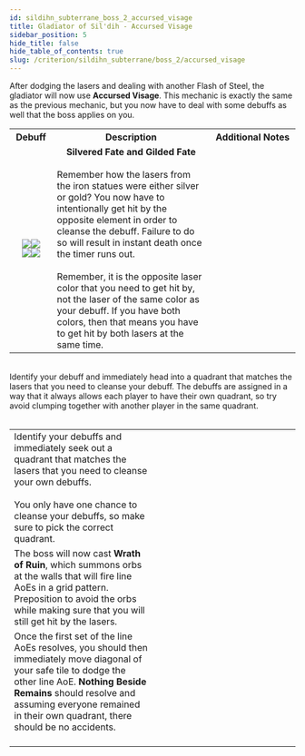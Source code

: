 ```yaml
---
id: sildihn_subterrane_boss_2_accursed_visage
title: Gladiator of Sil'dih - Accursed Visage
sidebar_position: 5
hide_title: false
hide_table_of_contents: true
slug: /criterion/sildihn_subterrane/boss_2/accursed_visage
---
```



After dodging the lasers and dealing with another <Raidwide>Flash of Steel</Raidwide>, the gladiator will now use <strong>Accursed Visage</strong>. This mechanic is exactly the same as the previous mechanic, but you now have to deal with some debuffs as well that the boss applies on you.

<table width='90%'>
    <tr>
        <th width='15%'>Debuff</th>
        <th>Description</th>
        <th width='30%'>Additional Notes</th>
    </tr>
    <tr>
        <td><center><img src={silvered_fate_1_icon_hr} /><img src={silvered_fate_2_icon_hr} /><br /><img src={gilded_fate_1_icon_hr} /><img src={gilded_fate_2_icon_hr} /></center></td>
        <td><center><strong>Silvered Fate and Gilded Fate</strong></center><br />Remember how the lasers from the iron statues were either silver or gold? You now have to intentionally get hit by the opposite element in order to cleanse the debuff. Failure to do so will result in instant death once the timer runs out.<br /><br />Remember, it is the opposite laser color that you need to get hit by, not the laser of the same color as your debuff. If you have both colors, then that means you have to get hit by both lasers at the same time.</td>
        <td><KittenAsset path='ass/boss2/boss_2_accursed_visage_partylist.png' /></td>
    </tr>
</table>
<br />
Identify your debuff and immediately head into a quadrant that matches the lasers that you need to cleanse your debuff. The debuffs are assigned in a way that it always allows each player to have their own quadrant, so try avoid clumping together with another player in the same quadrant.<br /><br />

<table width='80%'>
    <tr>
        <td width='50%'>Identify your debuffs and immediately seek out a quadrant that matches the lasers that you need to cleanse your own debuffs.<br /><br />You only have one chance to cleanse your debuffs, so make sure to pick the correct quadrant.</td>
        <td><KittenAsset path='ass/boss2/boss_2_accursed_visage_part1.png' /></td>
    </tr>
    <tr>
        <td>The boss will now cast <strong>Wrath of Ruin</strong>, which summons orbs at the walls that will fire line AoEs in a grid pattern. Preposition to avoid the orbs while making sure that you will still get hit by the lasers.</td>
        <td><KittenAsset path='ass/boss2/boss_2_accursed_visage_part2.png' /></td>
    </tr>
    <tr>
        <td>Once the first set of the line AoEs resolves, you should then immediately move diagonal of your safe tile to dodge the other line AoE. <strong>Nothing Beside Remains</strong> should resolve and assuming everyone remained in their own quadrant, there should be no accidents. <br /><br /><KittenAsset path='ass/boss2/boss_2_accursed_visage_example.webm' /></td>
        <td><KittenAsset path='ass/boss2/boss_2_accursed_visage_part3.png' /></td>
    </tr>
</table>